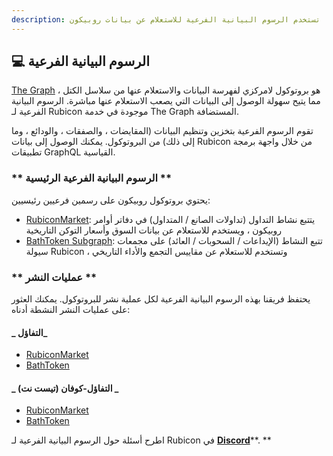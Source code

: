 ```yaml
---
description: تستخدم الرسوم البيانية الفرعية للاستعلام عن بيانات روبيكون
---
```


## 💻 الرسوم البيانية الفرعية

[The Graph](https://thegraph.com/en/) هو بروتوكول لامركزي لفهرسة البيانات والاستعلام عنها من سلاسل الكتل ، مما يتيح سهولة الوصول إلى البيانات التي يصعب الاستعلام عنها مباشرة. الرسوم البيانية الفرعية لـ Rubicon موجودة في خدمة The Graph المستضافة.

تقوم الرسوم الفرعية بتخزين وتنظيم البيانات (المقايضات ، والصفقات ، والودائع ، وما إلى ذلك) من البروتوكول. يمكنك الوصول إلى بيانات Rubicon من خلال واجهة برمجة تطبيقات GraphQL القياسية.

### ** الرسوم البيانية الفرعية الرئيسية **

يحتوي بروتوكول روبيكون على رسمين فرعيين رئيسيين:

* [RubiconMarket](https://thegraph.com/hosted-service/subgraph/denverbaumgartner/rubiconmarket): يتتبع نشاط التداول (تداولات الصانع / المتداول) في دفاتر أوامر روبيكون ، ويستخدم للاستعلام عن بيانات السوق وأسعار التوكن التاريخية
* [BathToken Subgraph](https://thegraph.com/hosted-service/subgraph/denverbaumgartner/bathtoken): تتبع النشاط (الإيداعات / السحوبات / العائد) على مجمعات سيولة Rubicon ، وتستخدم للاستعلام عن مقاييس التجمع والأداء التاريخي

### ** عمليات النشر **

يحتفظ فريقنا بهذه الرسوم البيانية الفرعية لكل عملية نشر للبروتوكول. يمكنك العثور على عمليات النشر النشطة أدناه:

#### _ التفاؤل_

* [RubiconMarket](https://thegraph.com/hosted-service/subgraph/denverbaumgartner/rubiconmarketoptimism)
* [BathToken](https://thegraph.com/hosted-service/subgraph/denverbaumgartner/bathtokenoptimism)

#### _ التفاؤل-كوفان (تيست نت) _

* [RubiconMarket](https://thegraph.com/hosted-service/subgraph/denverbaumgartner/rubiconmarket)
* [BathToken](https://thegraph.com/hosted-service/subgraph/denverbaumgartner/bathtoken)



اطرح أسئلة حول الرسوم البيانية الفرعية لـ Rubicon في [**Discord**](https://discord.com/invite/E7pS24J)**. **